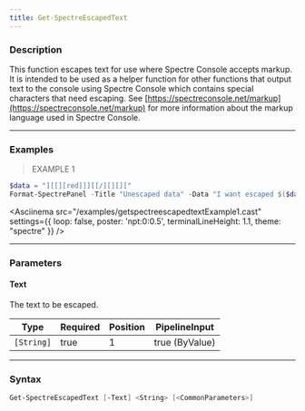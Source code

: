 ```yaml
---
title: Get-SpectreEscapedText
---
```









### Description

This function escapes text for use where Spectre Console accepts markup. It is intended to be used as a helper function for other functions that output text to the console using Spectre Console which contains special characters that need escaping.
See [https://spectreconsole.net/markup](https://spectreconsole.net/markup) for more information about the markup language used in Spectre Console.



---


### Examples
> EXAMPLE 1

```powershell
$data = "][[][red]]][[/][][]["
Format-SpectrePanel -Title "Unescaped data" -Data "I want escaped $($data | Get-SpectreEscapedText) [yellow]and[/] [red]unescaped[/] data"
```
<Asciinema
    src="/examples/getspectreescapedtextExample1.cast"
    settings={{
        loop: false,
        poster: 'npt:0:0.5',
        terminalLineHeight: 1.1,
        theme: "spectre"
    }}
/>


---


### Parameters
#### **Text**

The text to be escaped.






|Type      |Required|Position|PipelineInput |
|----------|--------|--------|--------------|
|`[String]`|true    |1       |true (ByValue)|





---


### Syntax
```powershell
Get-SpectreEscapedText [-Text] <String> [<CommonParameters>]
```
